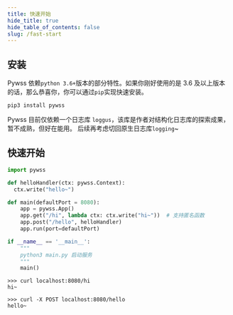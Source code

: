 ```yaml
---
title: 快速开始
hide_title: true
hide_table_of_contents: false
slug: /fast-start
---
```


## 安装
Pywss 依赖`python 3.6+`版本的部分特性。如果你刚好使用的是 3.6 及以上版本的话，那么恭喜你，你可以通过`pip`实现快速安装。
```shell script
pip3 install pywss
```
Pywss 目前仅依赖一个日志库 `loggus`，该库是作者对结构化日志库的探索成果，暂不成熟，但好在能用。
后续再考虑切回原生日志库`logging`~

## 快速开始

<Tabs>
  <TabItem value="main.py" label="main.py" default>

```python title="源码"
import pywss

def helloHandler(ctx: pywss.Context):
  ctx.write("hello~")

def main(defaultPort = 8080):
    app = pywss.App()
    app.get("/hi", lambda ctx: ctx.write("hi~"))  # 支持匿名函数
    app.post("/hello", helloHandler)
    app.run(port=defaultPort)

if __name__ == '__main__':
    """
    python3 main.py 启动服务
    """
    main()
```

  </TabItem>
  <TabItem value="GET/hi" label="GET/hi">

```shell script
>>> curl localhost:8080/hi
hi~
```

  </TabItem>
  <TabItem value="POST/hello" label="POST/hello">

```shell script
>>> curl -X POST localhost:8080/hello
hello~
```

  </TabItem>
</Tabs>
